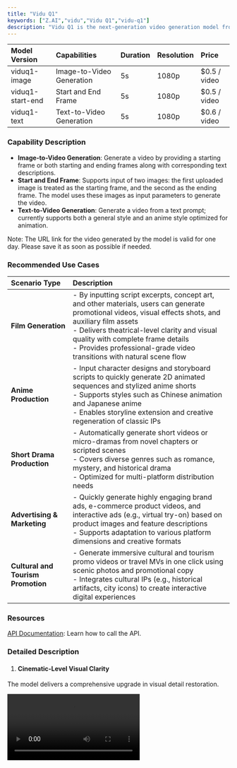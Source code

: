```yaml
---
title: "Vidu Q1"
keywords: ["Z.AI","vidu","Vidu Q1","vidu-q1"]
description: "Vidu Q1 is the next-generation video generation model from Vidu, designed for high-quality video creation. It consistently outputs 5-second, 24-frame, 1080P video clips. Through advanced optimization of visual clarity, Vidu Q1 delivers significantly enhanced image quality with notable improvements in issues such as hand distortion and frame jitter. The model achieves photorealistic rendering that closely resembles real-world scenes, while maintaining stylistic accuracy in 2D animation. Transitions between the first and last frames are exceptionally smooth, making Vidu Q1 well-suited for demanding creative applications in film, advertising, and animated short productions."
---
```


| **Model Version** | **Capabilities**          | **Duration** | **Resolution** | **Price**     |
| :---------------- | :------------------------ | :----------- | :------------- | :------------ |
| viduq1-image      | Image-to-Video Generation | 5s           | 1080p          | \$0.5 / video |
| viduq1-start-end  | Start and End Frame       | 5s           | 1080p          | \$0.5 / video |
| viduq1-text       | Text-to-Video Generation  | 5s           | 1080p          | \$0.6 / video |

### **Capability Description**

- ​**Image-to-Video Generation**​: Generate a video by providing a starting frame or both starting and ending frames along with corresponding text descriptions.
- ​**Start and End Frame**​: Supports input of two images: the first uploaded image is treated as the starting frame, and the second as the ending frame. The model uses these images as input parameters to generate the video.
- ​**Text-to-Video Generation**​: Generate a video from a text prompt; currently supports both a general style and an anime style optimized for animation.

Note: The URL link for the video generated by the model is valid for one day. Please save it as soon as possible if needed.

### **Recommended Use Cases**

| Scenario Type                      | Description                                                                                                                                                                                                                                                                                                                   |
| :--------------------------------- | :---------------------------------------------------------------------------------------------------------------------------------------------------------------------------------------------------------------------------------------------------------------------------------------------------------------------------- |
| **Film Generation**                | - By inputting script excerpts, concept art, and other materials, users can generate promotional videos, visual effects shots, and auxiliary film assets<br />- Delivers theatrical-level clarity and visual quality with complete frame details<br />- Provides professional-grade video transitions with natural scene flow |
| **Anime Production**               | - Input character designs and storyboard scripts to quickly generate 2D animated sequences and stylized anime shorts<br />- Supports styles such as Chinese animation and Japanese anime<br />- Enables storyline extension and creative regeneration of classic IPs                                                          |
| **Short Drama Production**         | - Automatically generate short videos or micro-dramas from novel chapters or scripted scenes<br />- Covers diverse genres such as romance, mystery, and historical drama<br />- Optimized for multi-platform distribution needs                                                                                               |
| **Advertising & Marketing**        | - Quickly generate highly engaging brand ads, e-commerce product videos, and interactive ads (e.g., virtual try-on) based on product images and feature descriptions<br />- Supports adaptation to various platform dimensions and creative formats                                                                           |
| **Cultural and Tourism Promotion** | - Generate immersive cultural and tourism promo videos or travel MVs in one click using scenic photos and promotional copy<br />- Integrates cultural IPs (e.g., historical artifacts, city icons) to create interactive digital experiences                                                                                  |

### **Resources**

[API Documentation](/api-reference/video/cogvideox-2&vidu): Learn how to call the API.

### **Detailed Description**

1. #### Cinematic-Level Visual Clarity

The model delivers a comprehensive upgrade in visual detail restoration.

<video src="https://cdn.bigmodel.cn/static/platform/videos/usage-guide/vidu/q1-1.mp4" controls />

2. #### Precise Resolution of Visual Artifacts

Movements are smooth and natural—hand gestures during product demonstrations in e-commerce livestreams are accurately rendered and compliant. Visual jitter is minimized through dynamic frame interpolation technology, ensuring fluid and stable footage even in motion-heavy scenes such as running shots or vehicle perspectives.

<video src="https://cdn.bigmodel.cn/static/platform/videos/usage-guide/vidu/q1-2.mp4" controls />

3. #### Multi-Style Artistic Expression

The realistic style aims for lifelike visuals—urban landscapes and character portraits in city promos are rendered with striking realism. The animated style focuses on authenticity, accurately capturing everything from the hand-drawn lines of Japanese anime to the saturated colors of Western cartoons. By inputting anime character designs, the model generates dynamic story segments that closely match the original IP’s visual style, boosting the efficiency of derivative content creation.

Realistic Style:

<video src="https://cdn.bigmodel.cn/static/platform/videos/usage-guide/vidu/q1-3.mp4" controls />

Animated Style:

<video src="https://cdn.bigmodel.cn/static/platform/videos/usage-guide/vidu/q1-4.mp4" controls />

4. #### Industry-Leading Transition Smoothness

The start-to-end frame transition technology reaches a new level, using dynamic frame prediction and style fusion algorithms to overcome the limitations of "mechanical stitching" in video transitions.

![](https://zhipu-ai.feishu.cn/space/api/box/stream/download/asynccode/?code=ZmM4ZjExMTA4MjY1NjhlMWRhODk0ODgzYmY4MzU0YzJfbzR1VHQ0MFZXcWdWMnRJaGhUbmJzOERMTWRxVUdndmlfVG9rZW46UVowTGJ4aG5qb3hLdzh4U2VzcmNaRjlSbmtlXzE3NTA2NzUwNDQ6MTc1MDY3ODY0NF9WNA)

<video src="https://cdn.bigmodel.cn/static/platform/videos/usage-guide/vidu/q1-5.mp4" />

### **Example**

```JSON Text-to-Video Generation
curl --location --request POST 'https://api.z.ai/api/paas/v4/videos/generations' \
--header 'Authorization: Bearer {your apikey}' \
--header 'Content-Type: application/json' \
--data-raw '{
    "model": "viduq1-text",
    "style": "anime",
    "prompt": "Peter Rabbit drives a small car along the road, his face filled with joy and happiness.",
    "duration": 5,
    "aspect_ratio": "16:9",
    "size": "1920x1080",
    "movement_amplitude": "auto"
}'
```

```JSON Image-to-Video Generation
curl --location --request POST 'https://api.z.ai/api/paas/v4/videos/generations' \
--header 'Authorization: Bearer {your apikey}' \
--header 'Content-Type: application/json' \
--data-raw '{
    "model":"viduq1-image",
    "image_url":"https://example.com/path/to/your/image.jpg",
    "prompt":"Peter Rabbit drives a small car along the road, his face filled with joy and happiness.",
    "duration":5,
    "size":"1920x1080",
    "movement_amplitude":"auto"
}'
```

```JSON Start and End Frame
curl --location --request POST 'https://api.z.ai/api/paas/v4/videos/generations' \
--header 'Authorization: Bearer {your apikey}' \
--header 'Content-Type: application/json' \
--data-raw '{
    "model":"viduq1-start-end",
    "image_url":["https://example.com/path/to/your/image.jpg","https://example.com/path/to/your/image1.jpg"],
    "prompt":"Peter Rabbit drives a small car along the road, his face filled with joy and happiness.",
    "duration":5,
    "size":"1920x1080",
    "movement_amplitude":"auto"
}'
```